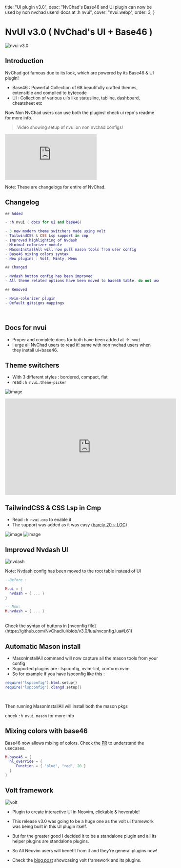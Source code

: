   title: "UI plugin v3.0",
  desc:
    "NvChad's Base46 and UI plugin can now be used by non nvchad users! docs at :h nvui",
  cover: "nvui.webp",
  order: 3,
}

# NvUI v3.0 ( NvChad's UI + Base46 )

![nvui v3.0](/news/nvui.webp)

## Introduction

NvChad got famous due to its look, which are powered by its Base46 & UI plugin!

- Base46 : Powerful Collection of 68 beautifully crafted themes, extensible and compiled to bytecode
- UI : Collection of various ui's like statusline, tabline, dashboard, cheatsheet etc

Now Non NvChad users can use both the plugins! check ui repo's readme for more info.

> Video showing setup of nvui on non nvchad configs!

<div class="iframe-container">
<iframe src="https://www.youtube.com/embed/lhwcaAS66nQ?si=VYvg44IiJB6k9PPU" title="YouTube video player" frameborder="0" allow="accelerometer; autoplay; clipboard-write; encrypted-media; gyroscope; picture-in-picture; web-share" referrerpolicy="strict-origin-when-cross-origin" allowfullscreen></iframe>
</div>

Note: These are changelogs for entire of NvChad.

## Changelog
```lua
## Added

- :h nvui ( docs for ui and base46)

- 3 new modern theme switchers made using volt
- TailwindCSS & CSS Lsp support in cmp
- Improved highlighting of Nvdash
- Minimal colorizer module
- MasonInstallAll will now pull mason tools from user config
- Base46 mixing colors syntax
- New plugins : Volt, Minty, Menu 

## Changed 

- Nvdash button config has been improved
- All theme related options have been moved to base46 table, do not use M.ui for them.

## Removed

- Nvim-colorizer plugin
- Default gitsigns mappings

```
<br/>


## Docs for nvui

- Proper and complete docs for both have been added at `:h nvui`
- I urge all NvChad users to read it! same with non nvchad users when they install ui+base46.

## Theme switchers

- With 3 different styles : bordered, compact, flat
- read `:h nvui.theme-picker`

![image](https://github.com/user-attachments/assets/897e46f1-9ae2-4cc2-8fa2-64eff40a90dd)

<div class='iframe-container'>
<iframe width="560" height="315" src="https://www.youtube.com/embed/eUnDUhYoNJg?si=t9BxDCsA9ru1eXox" title="YouTube video player" frameborder="0" allow="accelerometer; autoplay; clipboard-write; encrypted-media; gyroscope; picture-in-picture; web-share" referrerpolicy="strict-origin-when-cross-origin" allowfullscreen></iframe>
</div>

## TailwindCSS & CSS Lsp in Cmp

- Read `:h nvui.cmp` to enable it
- The support was added as it was easy ([barely 20 ~ LOC](https://github.com/NvChad/ui/blob/v3.0/lua/nvchad/cmp/format.lua))

![image](https://github.com/user-attachments/assets/c44e405b-f0f1-4c56-ae58-85c49b9616a0)
![image](https://github.com/user-attachments/assets/57e88886-7c95-4e77-a252-2021160cd274)

## Improved Nvdash UI

![nvdash](https://github.com/user-attachments/assets/0c7e2c8f-8940-42ea-9c18-7456768d2d05)

Note: Nvdash config has been moved to the root table instead of UI

```lua
--Before :

M.ui = {
  nvdash = { ... }
}

-- Now: 
M.nvdash = { ... }
```
<br/>
Check the syntax of buttons in [nvconfig file](https://github.com/NvChad/ui/blob/v3.0/lua/nvconfig.lua#L61)

## Automatic Mason install 

- MasonInstallAll command will now capture all the mason tools from your config
- Supported plugins are : lspconfig, nvim-lint, conform.nvim
- So for example if you have lspconfig like this :

```lua 
require("lspconfig").html.setup{}
require("lspconfig").clangd.setup{}
``` 
<br/>

Then running MasonInstallAll will install both the mason pkgs 

check `:h nvui.mason` for more info

## Mixing colors with base46

Base46 now allows mixing of colors. Check the [PR](https://github.com/NvChad/base46/pull/262) to understand the usecases.

```lua
M.base46 = {
  hl_override = {
     Function = { "blue", "red", 20 }
  }
}
```

## Volt framework

![volt](/news/volt.webp)

- Plugin to create interactive UI in Neovim, clickable & hoverable!

- This release v3.0 was going to be a huge one as the volt ui framework was being built in this UI plugin itself.

- But for the greater good I decided it to be a standalone plugin and all its helper plugins are standalone plugins.

- So All Neovim users will benefit from it and they're general plugins now!

- Check the [blog post](/news/volt) showcasing volt framework and its plugins.
